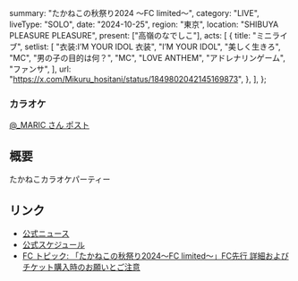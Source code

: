   summary: "たかねこの秋祭り2024 〜FC limited〜",
  category: "LIVE",
  liveType: "SOLO",
  date: "2024-10-25",
  region: "東京",
  location: "SHIBUYA PLEASURE PLEASURE",
  present: ["高嶺のなでしこ"],
  acts: [
    {
      title: "ミニライブ",
      setlist: [
        "衣装:I’M YOUR IDOL 衣装",
        "I’M YOUR IDOL",
        "美しく生きろ",
        "MC",
        "男の子の目的は何？",
        "MC",
        "LOVE ANTHEM",
        "アドレナリンゲーム",
        "ファンサ",
      ],
      url: "https://x.com/Mikuru_hositani/status/1849802042145169873",
    },
  ],
};

### カラオケ

[@\_MARIC さん ポスト](https://x.com/_MARIC/status/1849793286145442218)

## 概要

たかねこカラオケパーティー

## リンク

- [公式ニュース](https://takanenonadeshiko.jp/?p=2286)
- [公式スケジュール](https://takanenonadeshiko.jp/?p=2301)
- [FC トピック: 「たかねこの秋祭り2024〜FC limited〜」FC先行 詳細およびチケット購入時のお願いとご注意](https://takanekofc.com/topics/public/_/f25fb2r3umt2tnf6.html)
